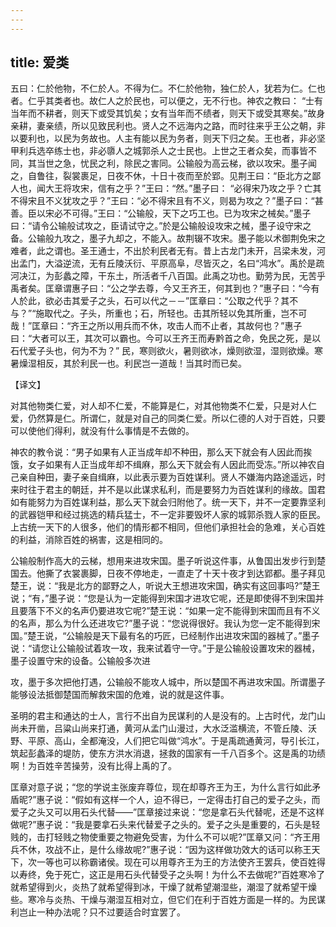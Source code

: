 ```yaml
---
---
---
```

title: 爱类
---



五曰：仁於他物，不仁於人。不得为仁。不仁於他物，独仁於人，犹若为仁。仁也者。仁乎其类者也。故仁人之於民也，可以便之，无不行也。神农之教曰： “士有当年而不耕者，则天下或受其饥矣；女有当年而不绩者，则天下或受其寒矣。”故身亲耕，妻亲绩，所以见致民利也。贤人之不远海内之路，而时往来乎王公之朝，非以要利也，以民为务故也。人主有能以民为务者，则天下归之矣。王也者，非必坚甲利兵选卒练士也，非必隳人之城郭杀人之士民也。上世之王者众矣，而事皆不同，其当世之急，忧民之利，除民之害同。公输般为高云梯，欲以攻宋。墨子闻之，自鲁往，裂裳裹足，日夜不休，十日十夜而至於郢。见荆王曰：“臣北方之鄙人也，闻大王将攻宋，信有之乎？”王曰：“然。”墨子曰： “必得宋乃攻之乎？亡其不得宋且不义犹攻之乎？”王曰：“必不得宋且有不义，则曷为攻之？”墨子曰：“甚善。臣以宋必不可得。”王曰：“公输般，天下之巧工也。已为攻宋之械矣。”墨子曰：“请令公输般试攻之，臣请试守之。”於是公输般设攻宋之械，墨子设守宋之备。公输般九攻之，墨子九却之，不能入。故荆辍不攻宋。墨子能以术御荆免宋之难者，此之谓也。圣王通士，不出於利民者无有。昔上古龙门未开，吕梁未发，河出孟门，大溢逆流，无有丘陵沃衍、平原高阜，尽皆灭之，名曰“鸿水”。禹於是疏河决江，为彭蠡之障，干东土，所活者千八百国。此禹之功也。勤劳为民，无苦乎禹者矣。匡章谓惠子曰：“公之学去尊，今又王齐王，何其到也？”惠子曰：“今有人於此，欲必击其爱子之头，石可以代之－－”匡章曰：“公取之代乎？其不与？”“施取代之。子头，所重也；石，所轻也。击其所轻以免其所重，岂不可哉！”匡章曰：“齐王之所以用兵而不休，攻击人而不止者，其故何也？”惠子曰：“大者可以王，其次可以霸也。今可以王齐王而寿黔首之命，免民之死，是以石代爱子头也，何为不为？” 民，寒则欲火，暑则欲冰，燥则欲湿，湿则欲燥。寒暑燥湿相反，其於利民一也。利民岂一道哉！当其时而已矣。

【译文】

对其他物类仁爱，对人却不仁爱，不能算是仁，对其他物类不仁爱，只是对人仁爱，仍然算是仁。所谓仁，就是对自己的同类仁爱。所以仁德的人对于百姓，只要可以使他们得利，就没有什么事情是不去做的。

神农的教令说：“男子如果有人正当成年却不种田，那么天下就会有人因此而挨饿，女子如果有人正当成年却不缉麻，那么天下就会有人因此而受冻。”所以神农自己亲自种田，妻子亲自缉麻，以此表示要为百姓谋利。贤人不嫌海内路途遥远，时来时往于君主的朝廷，并不是以此谋求私利，而是要努力为百姓谋利的缘故。国君如有能努力为百姓谋利益，那么天下就会归附他了。统一天下，并不一定要靠坚利的武器铠甲和经过挑选的精兵猛士，不一定非要毁坏人家的城郭杀戮人家的臣民。上古统一天下的人很多，他们的情形都不相同，但他们承担社会的急难，关心百姓的利益，消除百姓的祸害，这是相同的。

公输般制作高大的云梯，想用来进攻宋国。墨子听说这件事，从鲁国出发步行到楚国去。他撕了衣裳裹脚，日夜不停地走，一直走了十天十夜才到达郢都。墨子拜见楚王，说：“我是北方的鄙野之人，听说大王想进攻宋国，确实有这回事吗?”楚王说；“有，”墨子说：“您是认为一定能得到宋国才进攻它呢，还是即使得不到宋国并且要落下不义的名声仍要进攻它呢?”楚王说：“如果一定不能得到宋国而且有不义的名声，那么为什么还进攻它?”墨子说：“您说得很好。我认为您一定不能得到宋国。”楚王说，“公输般是天下最有名的巧匠，已经制作出进攻宋国的器械了。”墨子说：“请您让公输般试着攻一攻，我来试着守一守。”于是公输般设置攻宋的器械，墨子设置守宋的设备。公输般多次进

攻，墨于多次把他打遇，公输般不能攻人城中，所以楚国不再进攻宋国。所谓墨子能够设法抵御楚国而解救宋国的危难，说的就是这件事。

圣明的君主和通达的士人，言行不出自为民谋利的人是没有的。上古时代，龙门山尚未开凿，吕粱山尚来打通，黄河从孟门山漫过，大水泛滥横流，不管丘陵、沃野、平原、高山，全都淹没，人们把它叫做“鸿水”。于是禹疏通黄河，导引长江，筑起彭蠡泽的堤防，使东方洪水消退，拯救的国家有一千八百多个。这是禹的功绩啊！为百姓辛苦操劳，没有比得上禹的了。

匡章对意子说；“您的学说主张废弃尊位，现在却尊齐王为王，为什么言行如此矛盾昵?”惠子说：“假如有这样一个人，迫不得已，一定得击打自己的爱子之头，而爱子之头又可以用石头代替——”匡章接过来说：“您是拿石头代替呢，还是不这样做呢?”惠子说：“我是要拿石头来代替爱子之头的。爱子之头是重要的，石头是轻贱的，击打轻贱之物使重要之物避免受害，为什么不可以呢?”匡章又问：“齐王用兵不休，攻战不止，是什么缘故呢?”惠子说：“因为这样做功效大的话可以称王天下，次一等也可以称霸诸侯。现在可以用尊齐王为王的方法使齐王罢兵，使百姓得以寿终，免于死亡，这正是用石头代替受子之头啊！为什么不去做呢?”百姓寒冷了就希望得到火，炎热了就希望得到冰，干燥了就希望潮湿些，潮湿了就希望干燥些。寒冷与炎热、干燥与潮湿互相对立，但它们在利于百姓方面是一样的。为民谋利岂止一种办法呢？只不过要适合时宜罢了。